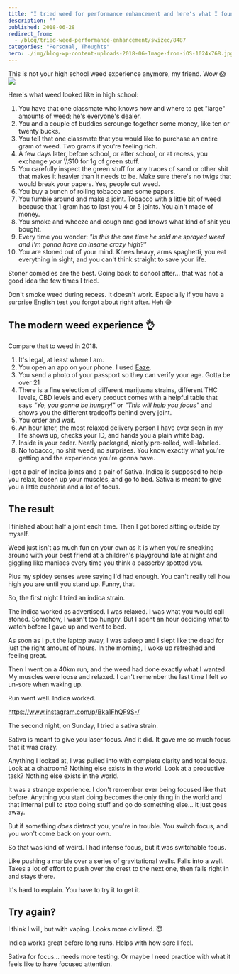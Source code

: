 ```yaml
---
title: "I tried weed for performance enhancement and here's what I found"
description: ""
published: 2018-06-28
redirect_from:
  - /blog/tried-weed-performance-enhancement/swizec/8487
categories: "Personal, Thoughts"
hero: ./img/blog-wp-content-uploads-2018-06-Image-from-iOS-1024x768.jpg
---
```


This is not your high school weed experience anymore, my friend. Wow 😱![](./img/blog-wp-content-uploads-2018-06-Image-from-iOS-1024x768.jpg)

Here's what weed looked like in high school:

1.  You have that one classmate who knows how and where to get "large" amounts of weed; he's everyone's dealer.
2.  You and a couple of buddies scrounge together some money, like ten or twenty bucks.
3.  You tell that one classmate that you would like to purchase an entire gram of weed. Two grams if you're feeling rich.
4.  A few days later, before school, or after school, or at recess, you exchange your \\\\\$10 for 1g of green stuff.
5.  You carefully inspect the green stuff for any traces of sand or other shit that makes it heavier than it needs to be. Make sure there's no twigs that would break your papers. Yes, people cut weed.
6.  You buy a bunch of rolling tobacco and some papers.
7.  You fumble around and make a joint. Tobacco with a little bit of weed because that 1 gram has to last you 4 or 5 joints. You ain't made of money.
8.  You smoke and wheeze and cough and god knows what kind of shit you bought.
9.  Every time you wonder: _"Is this the one time he sold me sprayed weed and I'm gonna have an insane crazy high?"_
10. You are stoned out of your mind. Knees heavy, arms spaghetti, you eat everything in sight, and you can't think straight to save your life.

Stoner comedies are the best. Going back to school after… that was not a good idea the few times I tried.

Don't smoke weed during recess. It doesn't work. Especially if you have a surprise English test you forgot about right after. Heh 😅

## The modern weed experience 👌

Compare that to weed in 2018.

1.  It's legal, at least where I am.
2.  You open an app on your phone. I used [Eaze](https://www.eaze.com/menu).
3.  You send a photo of your passport so they can verify your age. Gotta be over 21
4.  There is a fine selection of different marijuana strains, different THC levels, CBD levels and every product comes with a helpful table that says _"Yo, you gonna be hungry!"_ or _"This will help you focus"_ and shows you the different tradeoffs behind every joint.
5.  You order and wait.
6.  An hour later, the most relaxed delivery person I have ever seen in my life shows up, checks your ID, and hands you a plain white bag.
7.  Inside is your order. Neatly packaged, nicely pre-rolled, well-labeled.
8.  No tobacco, no shit weed, no surprises. You know exactly what you're getting and the experience you're gonna have.

I got a pair of Indica joints and a pair of Sativa. Indica is supposed to help you relax, loosen up your muscles, and go to bed. Sativa is meant to give you a little euphoria and a lot of focus.

## The result

I finished about half a joint each time. Then I got bored sitting outside by myself.

Weed just isn't as much fun on your own as it is when you're sneaking around with your best friend at a children's playground late at night and giggling like maniacs every time you think a passerby spotted you.

Plus my spidey senses were saying I'd had enough. You can't really tell how high you are until you stand up. Funny, that.

So, the first night I tried an indica strain.

The indica worked as advertised. I was relaxed. I was what you would call stoned. Somehow, I wasn't too hungry. But I spent an hour deciding what to watch before I gave up and went to bed.

As soon as I put the laptop away, I was asleep and I slept like the dead for just the right amount of hours. In the morning, I woke up refreshed and feeling great.

Then I went on a 40km run, and the weed had done exactly what I wanted. My muscles were loose and relaxed. I can't remember the last time I felt so un-sore when waking up.

Run went well. Indica worked.

https://www.instagram.com/p/Bka1FhQF9S-/

The second night, on Sunday, I tried a sativa strain.

Sativa is meant to give you laser focus. And it did. It gave me so much focus that it was crazy.

Anything I looked at, I was pulled into with complete clarity and total focus. Look at a chatroom? Nothing else exists in the world. Look at a productive task? Nothing else exists in the world.

It was a strange experience. I don't remember ever being focused like that before. Anything you start doing becomes the only thing in the world and that internal pull to stop doing stuff and go do something else… it just goes away.

But if something _does_ distract you, you're in trouble. You switch focus, and you won't come back on your own.

So that was kind of weird. I had intense focus, but it was switchable focus.

Like pushing a marble over a series of gravitational wells. Falls into a well. Takes a lot of effort to push over the crest to the next one, then falls right in and stays there.

It's hard to explain. You have to try it to get it.

## Try again?

I think I will, but with vaping. Looks more civilized. 😇

Indica works great before long runs. Helps with how sore I feel.

Sativa for focus… needs more testing. Or maybe I need practice with what it feels like to have focused attention.
